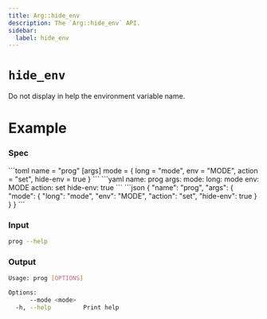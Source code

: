 ```yaml
---
title: Arg::hide_env
description: The `Arg::hide_env` API.
sidebar:
  label: hide_env
---
```



# `hide_env` <LinkButton href="https://docs.rs/clap/latest/clap/struct.Arg.html#method.hide_env" icon="open-book" variant="minimal"></LinkButton>

<Badge text="since 0.1.0" size="small" />

Do not display in help the environment variable name.

# Example

### Spec

<Tabs syncKey="format">
  <TabItem label="TOML">
```toml
name = "prog"
[args]
mode = { long = "mode", env = "MODE", action = "set", hide-env = true }
```
  </TabItem>
  <TabItem label="YAML">
```yaml
name: prog
args:
  mode:
    long: mode
    env: MODE
    action: set
    hide-env: true
```
  </TabItem>
  <TabItem label="JSON">
```json
{
  "name": "prog",
  "args": {
    "mode": {
      "long": "mode",
      "env": "MODE",
      "action": "set",
      "hide-env": true
    }
  }
}
```
  </TabItem>
</Tabs>

### Input

```bash
prog --help
```

### Output

```bash
Usage: prog [OPTIONS]

Options:
      --mode <mode>  
  -h, --help         Print help
```
